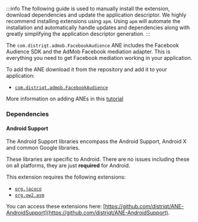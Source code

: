 
:::info
The following guide is used to manually install the extension, download dependencies and update the application descriptor. We highly recommend installing extensions using `apm`. Using `apm` will automate the installation and automatically handle updates and dependencies along with greatly simplifying the application descriptor generation.
:::



The `com.distriqt.admob.FacebookAudience` ANE includes the Facebook Audience SDK and the AdMob Facebook mediation adapter. This is everything you need to get Facebook mediation working in your application.

To add the ANE download it from the repository and add it to your application:

- [`com.distriqt.admob.FacebookAudience`](https://github.com/distriqt/ANE-Adverts-Mediation/raw/master/lib/facebookaudience/com.distriqt.admob.FacebookAudience.ane)


More information on adding ANEs in this [tutorial](/docs/tutorials/getting-started)


### Dependencies

#### Android Support

The Android Support libraries encompass the Android Support, Android X and common Google libraries.

These libraries are specific to Android. There are no issues including these on all platforms, they are just **required** for Android.

This extension requires the following extensions:

- [`org.jacoco`](https://github.com/distriqt/ANE-AndroidSupport/raw/master/lib/org.jacoco.ane)
- [`org.ow2.asm`](https://github.com/distriqt/ANE-AndroidSupport/raw/master/lib/org.ow2.asm.ane)

You can access these extensions here: [https://github.com/distriqt/ANE-AndroidSupport](https://github.com/distriqt/ANE-AndroidSupport).


